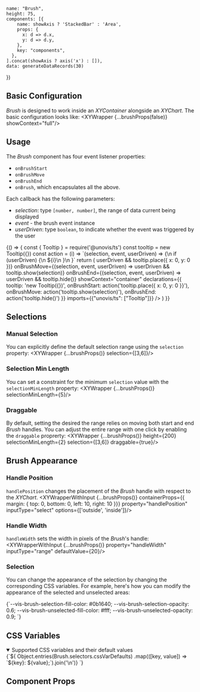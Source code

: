 
    name: "Brush",
    height: 75,
    components: [{
        name: showAxis ? 'StackedBar' : 'Area',
        props: {
          x: d => d.x,
          y: d => d.y,
        },
        key: "components",
      },
    ].concat(showAxis ? axis('x') : []),
    data: generateDataRecords(30)
})

## Basic Configuration
_Brush_ is designed to work inside an _XYContainer_ alongside an _XYChart_. The basic configuration looks like:
<XYWrapper {...brushProps(false)} showContext="full"/>

## Usage
The _Brush_ component has four event listener properties:

- `onBrushStart`
- `onBrushMove`
- `onBrushEnd`
- `onBrush`, which encapsulates all the above.

Each callback has the following parameters:
- _selection_: type `[number, number]`, the range of data current being displayed
- _event_ - the brush event instance
- _userDriven_: type `boolean`, to indicate whether the event was triggered by the user

<BrowserOnly>
  {() => {
    const { Tooltip } = require('@unovis/ts')
    const tooltip = new Tooltip({})
    const action = (i) => `(selection, event, userDriven) => {\n    if (userDriven) {\n      ${i}\n    }\n  }`
    return (
      <XYWrapper {...brushProps()}
        height={150}
        containerProps={{ tooltip }}
        onBrushStart={(selection, event, userDriven) => userDriven && tooltip.place({ x: 0, y: 0 })}
        onBrushMove={(selection, event, userDriven) => userDriven && tooltip.show(selection)}
        onBrushEnd={(selection, event, userDriven) => userDriven && tooltip.hide()}
        showContext="container"
        declarations={{
          tooltip: 'new Tooltip({})',
          onBrushStart: action('tooltip.place({ x: 0, y: 0 }}'),
          onBrushMove: action('tooltip.show(selection)'),
          onBrushEnd: action('tooltip.hide()')
        }}
        imports={{"unovis/ts": ["Tooltip"]}}
      />
    )
  }}
</BrowserOnly>

## Selections
### Manual Selection
You can explicitly define the default selection range using the `selection` property:
<XYWrapper {...brushProps()} selection={[3,6]}/>

### Selection Min Length
You can set a constraint for the minimum `selection` value with the `selectionMinLength` property:
<XYWrapper {...brushProps()} selectionMinLength={5}/>

### Draggable
By default, setting the desired the range relies on moving both start and end _Brush_ handles. You can adjust the entire range with one click by enabling the `draggable` proprerty:
<XYWrapper {...brushProps()} height={200} selectionMinLength={2} selection={[3,6]} draggable={true}/>

## Brush Appearance
### Handle Position
`handlePosition` changes the placement of the _Brush_ handle with respect to the _XYChart_.
<XYWrapperWithInput {...brushProps()} containerProps={{ margin: { top: 0, bottom: 0, left: 10, right: 10 }}} property="handlePosition" inputType="select" options={['outside', 'inside']}/>

### Handle Width
`handleWidth` sets the width in pixels of the _Brush_'s handle:
<XYWrapperWithInput {...brushProps()} property="handleWidth" inputType="range" defaultValue={20}/>

### Selection
You can change the appearance of the selection by changing the corresponding CSS variables.
For example, here's how you can modify the appearance of the selected and unselected areas:

<CodeBlock language="css">
{`--vis-brush-selection-fill-color: #0b1640;
--vis-brush-selection-opacity: 0.6;
--vis-brush-unselected-fill-color: #fff;
--vis-brush-unselected-opacity: 0.9;
`}</CodeBlock>

<div style={{
  '--vis-brush-selection-fill-color': '#0b1640',
  '--vis-brush-selection-opacity': '0.6',
  '--vis-brush-unselected-fill-color': '#fff',
  '--vis-brush-unselected-opacity': '0.9',
  }}>
  <XYWrapper {...brushProps()} selection={[2,5]}/>
</div>


## CSS Variables
<details open>
  <summary>Supported CSS variables and their default values</summary>
  <CodeBlock language="css">
{`${
  Object.entries(Brush.selectors.cssVarDefaults)
  .map(([key, value]) => `${key}: ${value};`).join('\n')}
`}</CodeBlock>
</details>

## Component Props
<PropsTable name='VisBrush'></PropsTable>
